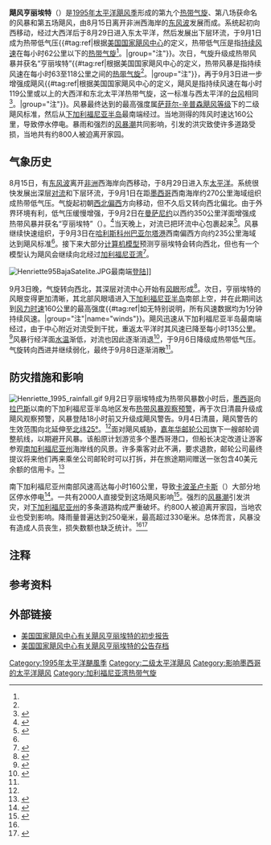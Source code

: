{{Infobox Hurricane
| Name=飓风亨丽埃特<br />{{lang|en|Hurricane Henriette}}
| Type=飓风
| Year=1995
| Basin=EPac
| Image location=Henriette sept 4 1995 2026Z.jpg
| Image name=飓风亨丽埃特
| Formed=1995年9月1日
| Dissipated=1995年9月8日
| 1-min winds=85
| Pressure=970
| Damages=
| Inflated=
| Fatalities=无
| Areas=[[墨西哥|墨西哥]]北部
| Hurricane season=[[1995年太平洋飓风季|1995年太平洋飓风季]]
}}
'''飓风亨丽埃特'''（{{lang-en|Hurricane Henriette}}）是[[1995年太平洋飓风季|1995年太平洋飓风季]]形成的第九个[[热带气旋|热带气旋]]、第八场获命名的风暴和第五场飓风，由8月15日离开非洲西海岸的[[东风波|东风波]]发展而成。系统起初向西移动，经过大西洋后于8月29日进入东太平洋，然后发展出下层环流，于9月1日成为热带低气压{{#tag:ref|根据[[国家飓风中心|美国国家飓风中心]]的定义，热带低气压是指[[最大持续风速|持续风速]]在每小时62公里以下的[[热带气旋|热带气旋]]<ref name="glos" />。|group="注"}}。次日，气旋升级成热带风暴并获名“亨丽埃特”{{#tag:ref|根据美国国家飓风中心的定义，热带风暴是指持续风速在每小时63至118公里之间的[[热带气旋|热带气旋]]<ref name="glos" />。|group="注"}}，再于9月3日进一步增强成飓风{{#tag:ref|根据美国国家飓风中心的定义，飓风是指持续风速在每小时119公里或以上的大西洋和东北太平洋热带气旋，这一标准与西太平洋的[[台风|台风]]相同<ref name="glos">{{cite report | location = Miami, FL | publisher = National Oceanic and Atmospheric Administration | work = National Hurricane Center | date = 2013-03-25 | accessdate = 2014-06-15 | title = Glossary of NHC Terms | archivedate = 2014-06-01 | archiveurl = https://web.archive.org/web/20140601020814/http://www.nhc.noaa.gov/aboutgloss.shtml | deadurl = no | url = http://www.nhc.noaa.gov/aboutgloss.shtml }}</ref>。|group="注"}}。风暴最终达到的最高强度属[[萨菲尔-辛普森飓风等级|萨菲尔-辛普森飓风等级]]下的二级飓风标准，然后从[[下加利福尼亚半岛|下加利福尼亚半岛]]最南端经过。当地测得的阵风时速达160公里，导致停水停电。暴雨和强烈的[[风暴潮|风暴潮]]共同影响，引发的洪灾致使许多道路受损，当地共有约800人被迫离开家园。

== 气象历史 ==
{{storm path|Henriette 1995 track.png}}
8月15日，有[[东风波|东风波]]离开[[非洲|非洲]]西海岸向西移动，于8月29日进入东[[太平洋|太平洋]]。系统很快发展出深层[[对流|对流]]和下层环流，于9月1日在距[[墨西哥|墨西哥]]西南海岸约270公里海域组织成热带低气压。气旋起初朝[[罗盘方位|西北偏西]]方向移动，但不久后又转向西北偏北。由于外界环境有利，低气压缓慢增强，于9月2日在[[曼萨尼约|曼萨尼约]]以西约350公里洋面增强成热带风暴并获名“亨丽埃特”（{{lang|en|Henriette}}）。<ref name="henriettetcr">{{cite report | author = Miles Lawrence | date = 1995-11-28 | title = Hurricane Henriette Tropical Cyclone Report | accessdate = 2016-05-16 | work = [[国家飓风中心|National Hurricane Center]] | publisher = [[美国国家海洋和大气管理局|National Oceanic and Atmospheric Administration]] | url = http://www.nhc.noaa.gov/data/tcr/EP091995_Henriette.pdf | archivedate = 2015-10-02 | archiveurl = https://web.archive.org/web/20151002015425/http://www.nhc.noaa.gov/data/tcr/EP091995_Henriette.pdf | location = [[迈阿密|Miami]], [[佛罗里达州|FL]] | format = [[便携式文档格式|PDF]] | deadurl = no }}</ref>当天晚上，对流已把环流中心包裹起来<ref name="gross4">{{cite report | author = James M. Gross | date = 1995-09-02 | title = Tropical Storm Henriette Discussion Four | accessdate = 2006-11-20 | work = National Hurricane Center | publisher = National Oceanic and Atmospheric Administration | archivedate = 2016-03-03 | location = Miami, FL | deadurl = no | archiveurl = https://web.archive.org/web/20160303205407/http://www.nhc.noaa.gov/archive/storm_wallets/epacific/ep1995/henriett/tropdisc/nep0995.004 | url = http://www.nhc.noaa.gov/archive/storm_wallets/epacific/ep1995/henriett/tropdisc/nep0995.004 }}</ref>。风暴继续快速组织，于9月3日在[[哈利斯科州|哈利斯科州]][[巴亚尔塔港|巴亚尔塔港]]西南偏西方向约235公里海域达到飓风标准<ref name="henriettetcr" />。接下来大部分[[全球气候模式|计算机模型]]预测亨丽埃特会转向西北，但也有一个模型认为飓风会继续向北经过[[加利福尼亚湾|加利福尼亚湾]]<ref name="henriette7">{{cite report | author = Jerry D. Jarrell | date = 1995-09-03 | title = Hurricane Henriette Discussion Seven | accessdate = 2016-05-16 | work = National Hurricane Center | publisher = National Oceanic and Atmospheric Administration | location = Miami, FL | archivedate = 2016-03-03 | deadurl = no | archiveurl = https://web.archive.org/web/20160303175626/http://www.nhc.noaa.gov/archive/storm_wallets/epacific/ep1995/henriett/tropdisc/nep0995.007 | url = http://www.nhc.noaa.gov/archive/storm_wallets/epacific/ep1995/henriett/tropdisc/nep0995.007 }}</ref>。

[[File:Henriette95BajaSatelite.JPG|thumb]]最南端[[登陆_(气象学)|登陆]]]]

9月3日晚，气旋转向西北，其深层对流中心开始有[[风眼|风眼]]形成<ref name="henriette9">{{cite report | author = James M. Gross | date = 1995-09-03 | title = Hurricane Henriette Discussion Nine | accessdate = 2016-05-16 | work = National Hurricane Center | publisher = National Oceanic and Atmospheric Administration | archivedate = 2016-03-04 | deadurl = no | archiveurl = https://web.archive.org/web/20160304002412/http://www.nhc.noaa.gov/archive/storm_wallets/epacific/ep1995/henriett/tropdisc/nep0995.009 | url = http://www.nhc.noaa.gov/archive/storm_wallets/epacific/ep1995/henriett/tropdisc/nep0995.009 | location = Miami, FL }}</ref>。次日，亨丽埃特的风眼变得更加清晰，其北部风眼墙进入[[下加利福尼亚半岛|下加利福尼亚半岛]]南部上空，并在此期间达到[[最大持续风速|风力时速]]160公里的最高强度{{#tag:ref|如无特别说明，所有风速数据均为1分钟持续风速。|group="注"|name="winds"}}。飓风迅速从下加利福尼亚半岛最南端经过，由于中心附近对流受到干扰，重返太平洋时其风速已降至每小时135公里。<ref name="gross13">{{cite report | author = James M. Gross | date = 1995-09-04 | title = Hurricane Henriette Discussion Thirteen | accessdate = 2016-05-16 | work = National Hurricane Center | publisher = National Oceanic and Atmospheric Administration | archivedate = 2016-03-03 | archiveurl = https://web.archive.org/web/20160303213302/http://www.nhc.noaa.gov/archive/storm_wallets/epacific/ep1995/henriett/tropdisc/nep0995.013 | url = http://www.nhc.noaa.gov/archive/storm_wallets/epacific/ep1995/henriett/tropdisc/nep0995.013 | deadurl = no | location = Miami, FL }}</ref>风暴行经洋面[[海面温度|水温]]渐低，对流也因此逐渐消退<ref name="pasch15">{{cite report | author = Richard J. Pasch | date = 1995-09-05 | title = Hurricane Henriette Discussion Fifteen | accessdate = 2016-05-16 | work = National Hurricane Center | publisher = National Oceanic and Atmospheric Administration | url = http://www.nhc.noaa.gov/archive/storm_wallets/epacific/ep1995/henriett/tropdisc/nep0995.015 | archiveurl = https://web.archive.org/web/20160303181451/http://www.nhc.noaa.gov/archive/storm_wallets/epacific/ep1995/henriett/tropdisc/nep0995.015 | archivedate = 2016-03-03 | location = Miami, FL | deadurl = no }}</ref>，于9月6日降级成热带低气压。气旋转向西进并继续弱化，最终于9月8日逐渐消散<ref name="henriettetcr" />。

== 防灾措施和影响 ==
[[File:Henriette_1995_rainfall.gif|right]]
9月2日亨丽埃特成为热带风暴数小时后，[[墨西哥|墨西哥]]向[[拉巴斯_(南下加利福尼亚州)|拉巴斯]]以南的下加利福尼亚半岛地区发布[[热带气旋警告|热带风暴观察预警]]，再于次日清晨升级成飓风观察预警，风暴登陆18小时前又升级成飓风警告。9月4日清晨，飓风警告的生效范围向北延伸至[[纬度|北纬]][[北纬25度线|25°]]。<ref name="henriettetcr" />面对飓风威胁，[[嘉年华邮轮公司|嘉年华邮轮公司]]旗下一艘邮轮调整航线，以期避开风暴。该船原计划游览多个墨西哥港口，但船长决定改道让游客参观[[南加利福尼亚州|南加利福尼亚州]]海岸线的风景。许多乘客对此不满，要求退款，邮轮公司最终提议将来他们再来乘坐公司邮轮时可以打拆，并在旅途期间赠送一张包含40美元余额的信用卡。<ref name="nytimes">{{cite news | author = Staff Writer | newspaper = [[纽约时报|The New York Times]] | date = 1995-09-12 | title = A Raucous Ending to a Cruise | accessdate = 2016-05-16 | url = http://www.nytimes.com/1995/09/12/us/a-raucous-end-to-a-cruise.html | archiveurl = https://web.archive.org/web/20160308185631/http://www.nytimes.com/1995/09/12/us/a-raucous-end-to-a-cruise.html | deadurl = no | archivedate = 2016-03-08 }}</ref>

南下加利福尼亚州南部风速高达每小时160公里，导致[[卡波圣卢卡斯|卡波圣卢卡斯]]（{{lang|en|Cabo San Lucas}}）大部分地区停水停电<ref name="dreamer">{{cite news | year = 1995 | author = Staff Writer | title = Orem, USA — La Paz, Mexico — Orem, USA: May 1995 – September 1995 | accessdate = 2006-11-20 | url = http://www.daydream.ca/chapter7.htm | archiveurl = https://web.archive.org/web/20160303184747/http://www.daydream.ca/chapter7.htm | publisher = Daydream | deadurl = no | archivedate = 2016-03-03 }}</ref>。一共有2000人直接受到这场飓风影响<ref name="anx">{{cite news | publisher = Programa Nacional de Reforestación | author = Staff Writer | title = Desastres Ocurridos en México de 1980 a 1999 | archiveurl = https://web.archive.org/web/20120204185839/http://www.eclac.cl/mexico/publicaciones/sinsigla/xml/5/8385/anx.pdf | date = 2001-09-21 | accessdate = 2012-02-04 | url = http://www.eclac.cl/mexico/publicaciones/sinsigla/xml/5/8385/anx.pdf | format = PDF | archivedate = 2012-02-04 | deadurl = yes }}</ref>。强烈的[[风暴潮|风暴潮]]引发洪灾，对[[下加利福尼亚州|下加利福尼亚州]]的多条道路构成严重破坏。约800人被迫离开家园，当地农业也受到影响。降雨量普遍达到250毫米，最高超过330毫米。总体而言，风暴没有造成人员丧生，损失数额也缺乏统计。<ref name="henriettetcr" /><ref>{{cite report | author = David Roth | title = Hurricane Henriette — September 1–7, 1995 | date = 2009-02-15 | publisher = Hydrometeorological Prediction Center | accessdate = 2016-05-16 | deadurl = no | archiveurl = https://web.archive.org/web/20160304055945/http://www.wpc.ncep.noaa.gov/tropical/rain/henriette1995.html | archivedate = 2016-03-04 | url = http://www.wpc.ncep.noaa.gov/tropical/rain/henriette1995.html }}</ref>

== 注释 ==
{{Portal|热带气旋}}
{{reflist|group ="注"}}

== 参考资料 ==
{{reflist|colwidth=30em}}

== 外部链接 ==
* [http://www.nhc.noaa.gov/archive/storm_wallets/epacific/ep1995-prelim/henriett/ 美国国家飓风中心有关飓风亨丽埃特的初步报告]{{Wayback|url=http://www.nhc.noaa.gov/archive/storm_wallets/epacific/ep1995-prelim/henriett/ |date=20170627075446 }}
* [http://www.nhc.noaa.gov/archive/storm_wallets/epacific/ep1995/henriett/public/ 美国国家飓风中心有关飓风亨丽埃特的公告存档]{{Wayback|url=http://www.nhc.noaa.gov/archive/storm_wallets/epacific/ep1995/henriett/public/ |date=20170328203903 }}

{{1995 Pacific hurricane season buttons}}

{{DEFAULTSORT:Henriette (1995)}}
[[Category:1995年太平洋颶風季|Category:1995年太平洋颶風季]]
[[Category:二级太平洋飓风|Category:二级太平洋飓风]]
[[Category:影响墨西哥的太平洋飓风|Category:影响墨西哥的太平洋飓风]]
[[Category:加利福尼亚湾热带气旋|Category:加利福尼亚湾热带气旋]]